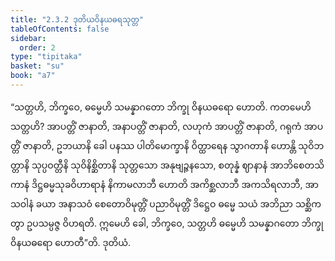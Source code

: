 ```yaml
---
title: "2.3.2 ဒုတိယဝိနယဓရသုတ္တ"
tableOfContents: false
sidebar:
  order: 2
type: "tipitaka"
basket: "su"
book: "a7"
---
```



<DynamicBreadcrumb />

<Division number="76" book="a7" e="ch" v="16" p="505">

<Paragraph number="610" book="a7">
“သတ္တဟိ, ဘိက္ခဝေ, ဓမ္မေဟိ သမန္နာဂတော ဘိက္ခု ဝိနယဓရော ဟောတိ. ကတမေဟိ သတ္တဟိ? အာပတ္တိံ ဇာနာတိ, အနာပတ္တိံ ဇာနာတိ, လဟုကံ အာပတ္တိံ ဇာနာတိ, ဂရုကံ အာပတ္တိံ ဇာနာတိ, ဥဘယာနိ ခေါ ပနဿ ပါတိမောက္ခာနိ ဝိတ္ထာရေန သွာဂတာနိ ဟောန္တိ သုဝိဘတ္တာနိ သုပ္ပဝတ္တီနိ သုဝိနိစ္ဆိတာနိ သုတ္တသော အနုဗျဉ္ဇနသော, စတုန္နံ ဈာနာနံ အာဘိစေတသိကာနံ ဒိဋ္ဌဓမ္မသုခဝိဟာရာနံ နိကာမလာဘီ ဟောတိ အကိစ္ဆလာဘီ အကသိရလာဘီ, အာသဝါနံ ခယာ အနာသဝံ စေတောဝိမုတ္တိံ ပညာဝိမုတ္တိံ ဒိဋ္ဌေဝ ဓမ္မေ သယံ အဘိညာ သစ္ဆိကတွာ ဥပသမ္ပဇ္ဇ ဝိဟရတိ. ဣမေဟိ ခေါ, ဘိက္ခဝေ, သတ္တဟိ ဓမ္မေဟိ သမန္နာဂတော ဘိက္ခု ဝိနယဓရော ဟောတီ”တိ.

</Paragraph>
</Division>

<Paragraph number="611" type="center" book="a7">
ဒုတိယံ.
</Paragraph>